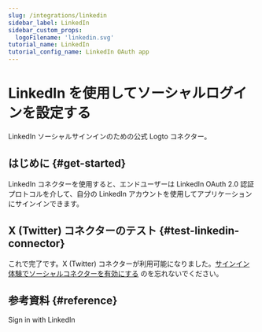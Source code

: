 ```yaml
---
slug: /integrations/linkedin
sidebar_label: LinkedIn
sidebar_custom_props:
  logoFilename: 'linkedin.svg'
tutorial_name: LinkedIn
tutorial_config_name: LinkedIn OAuth app
---
```




# LinkedIn を使用してソーシャルログインを設定する

LinkedIn ソーシャルサインインのための公式 Logto コネクター。

<GuideTip />

## はじめに \{#get-started}

LinkedIn コネクターを使用すると、エンドユーザーは LinkedIn OAuth 2.0 認証プロトコルを介して、自分の LinkedIn アカウントを使用してアプリケーションにサインインできます。

<Integration />

## X (Twitter) コネクターのテスト \{#test-linkedin-connector}

これで完了です。X (Twitter) コネクターが利用可能になりました。[サインイン体験でソーシャルコネクターを有効にする](/connectors/social-connectors/#enable-social-sign-in) のを忘れないでください。

## 参考資料 \{#reference}

<Url href="https://learn.microsoft.com/en-us/linkedin/consumer/integrations/self-serve/sign-in-with-linkedin">
  Sign in with LinkedIn
</Url>
